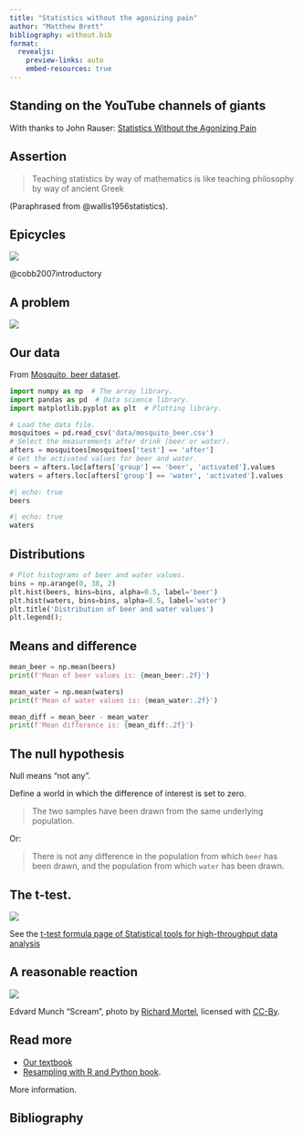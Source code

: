```yaml
---
title: "Statistics without the agonizing pain"
author: "Matthew Brett"
bibliography: without.bib
format:
  revealjs:
    preview-links: auto
    embed-resources: true
---
```


## Standing on the YouTube channels of giants

With thanks to John Rauser: [Statistics Without the Agonizing
Pain](https://www.youtube.com/watch?v=5Dnw46eC-0o)

## Assertion

> Teaching statistics by way of mathematics is like teaching philosophy by way
of ancient Greek

(Paraphrased from @wallis1956statistics).

## Epicycles

![](images/ptolemaic.png)

@cobb2007introductory

## A problem

![](images/mosquito_banner.png)

## Our data

From [Mosquito, beer
dataset](https://github.com/odsti/datasets/tree/main/mosquito_beer).

```python
import numpy as np  # The array library.
import pandas as pd  # Data science library.
import matplotlib.pyplot as plt  # Plotting library.

# Load the data file.
mosquitoes = pd.read_csv('data/mosquito_beer.csv')
# Select the measurements after drink (beer or water).
afters = mosquitoes[mosquitoes['test'] == 'after']
# Get the activated values for beer and water.
beers = afters.loc[afters['group'] == 'beer', 'activated'].values
waters = afters.loc[afters['group'] == 'water', 'activated'].values
```

```python
#| echo: true
beers
```

```python
#| echo: true
waters
```

## Distributions

```python
# Plot histograms of beer and water values.
bins = np.arange(0, 38, 2)
plt.hist(beers, bins=bins, alpha=0.5, label='beer')
plt.hist(waters, bins=bins, alpha=0.5, label='water')
plt.title('Distribution of beer and water values')
plt.legend();
```

## Means and difference

```python
mean_beer = np.mean(beers)
print(f'Mean of beer values is: {mean_beer:.2f}')
```

```python
mean_water = np.mean(waters)
print(f'Mean of water values is: {mean_water:.2f}')
```

```python
mean_diff = mean_beer - mean_water
print(f'Mean difference is: {mean_diff:.2f}')
```

## The null hypothesis

Null means "not any".

Define a world in which the difference of interest is set to zero.

> The two samples have been drawn from the same underlying population.

Or:

> There is not any difference in the population from which `beer` has been
drawn, and the population from which `water` has been drawn.

## The t-test.

![](images/ind_t_test.jpg)

::: footer
See the [t-test formula page of Statistical tools for high-throughput data
analysis](http://www.sthda.com/english/wiki/t-test-formula#independent-two-sample-t-test)
:::

## A reasonable reaction

![](images/munch_scream.jpg)

::: footer
Edvard Munch "Scream", photo by [Richard
Mortel](https://www.flickr.com/photos/prof_richard/35658212823), licensed with
[CC-By](https://creativecommons.org/licenses/by/2.0).
:::

## Read more

* [Our textbook](https://lisds.github.io/textbook)
* [Resampling with R and Python book](https://resampling-stats.github.io).

::: footer
More information.
:::

## Bibliography
